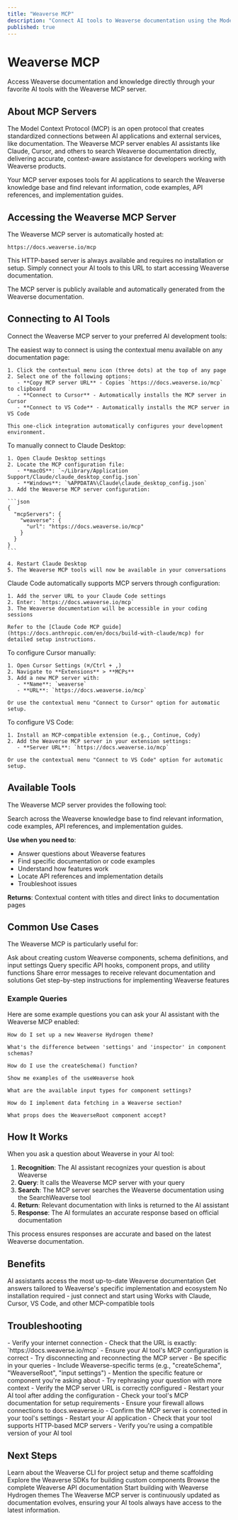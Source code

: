 ```yaml
---
title: "Weaverse MCP"
description: "Connect AI tools to Weaverse documentation using the Model Context Protocol for accurate, contextual assistance"
published: true
---
```


# Weaverse MCP

Access Weaverse documentation and knowledge directly through your favorite AI tools with the Weaverse MCP server.

## About MCP Servers

The Model Context Protocol (MCP) is an open protocol that creates standardized connections between AI applications and external services, like documentation. The Weaverse MCP server enables AI assistants like Claude, Cursor, and others to search Weaverse documentation directly, delivering accurate, context-aware assistance for developers working with Weaverse products.

Your MCP server exposes tools for AI applications to search the Weaverse knowledge base and find relevant information, code examples, API references, and implementation guides.

## Accessing the Weaverse MCP Server

The Weaverse MCP server is automatically hosted at:

```
https://docs.weaverse.io/mcp
```

This HTTP-based server is always available and requires no installation or setup. Simply connect your AI tools to this URL to start accessing Weaverse documentation.

<Note>
  The MCP server is publicly available and automatically generated from the Weaverse documentation.
</Note>

## Connecting to AI Tools

Connect the Weaverse MCP server to your preferred AI development tools:

<Tabs>
  <Tab title="Contextual Menu">
    The easiest way to connect is using the contextual menu available on any documentation page:

    1. Click the contextual menu icon (three dots) at the top of any page
    2. Select one of the following options:
       - **Copy MCP server URL** - Copies `https://docs.weaverse.io/mcp` to clipboard
       - **Connect to Cursor** - Automatically installs the MCP server in Cursor
       - **Connect to VS Code** - Automatically installs the MCP server in VS Code

    This one-click integration automatically configures your development environment.
  </Tab>

  <Tab title="Claude Desktop">
    To manually connect to Claude Desktop:

    1. Open Claude Desktop settings
    2. Locate the MCP configuration file:
       - **macOS**: `~/Library/Application Support/Claude/claude_desktop_config.json`
       - **Windows**: `%APPDATA%\Claude\claude_desktop_config.json`
    3. Add the Weaverse MCP server configuration:

    ```json
    {
      "mcpServers": {
        "weaverse": {
          "url": "https://docs.weaverse.io/mcp"
        }
      }
    }
    ```

    4. Restart Claude Desktop
    5. The Weaverse MCP tools will now be available in your conversations
  </Tab>

  <Tab title="Claude Code">
    Claude Code automatically supports MCP servers through configuration:

    1. Add the server URL to your Claude Code settings
    2. Enter: `https://docs.weaverse.io/mcp`
    3. The Weaverse documentation will be accessible in your coding sessions

    Refer to the [Claude Code MCP guide](https://docs.anthropic.com/en/docs/build-with-claude/mcp) for detailed setup instructions.
  </Tab>

  <Tab title="Cursor">
    To configure Cursor manually:

    1. Open Cursor Settings (⌘/Ctrl + ,)
    2. Navigate to **Extensions** > **MCPs**
    3. Add a new MCP server with:
       - **Name**: `weaverse`
       - **URL**: `https://docs.weaverse.io/mcp`

    Or use the contextual menu "Connect to Cursor" option for automatic setup.
  </Tab>

  <Tab title="VS Code">
    To configure VS Code:

    1. Install an MCP-compatible extension (e.g., Continue, Cody)
    2. Add the Weaverse MCP server in your extension settings:
       - **Server URL**: `https://docs.weaverse.io/mcp`

    Or use the contextual menu "Connect to VS Code" option for automatic setup.
  </Tab>
</Tabs>

## Available Tools

The Weaverse MCP server provides the following tool:

<Card title="SearchWeaverse" icon="magnifying-glass">
  Search across the Weaverse knowledge base to find relevant information, code examples, API references, and implementation guides.

  **Use when you need to**:
  - Answer questions about Weaverse features
  - Find specific documentation or code examples
  - Understand how features work
  - Locate API references and implementation details
  - Troubleshoot issues

  **Returns**: Contextual content with titles and direct links to documentation pages
</Card>

## Common Use Cases

The Weaverse MCP is particularly useful for:

<CardGroup cols={2}>
  <Card title="Component Development" icon="cube">
    Ask about creating custom Weaverse components, schema definitions, and input settings
  </Card>

  <Card title="API Integration" icon="plug">
    Query specific API hooks, component props, and utility functions
  </Card>

  <Card title="Troubleshooting" icon="wrench">
    Share error messages to receive relevant documentation and solutions
  </Card>

  <Card title="Implementation Guidance" icon="map">
    Get step-by-step instructions for implementing Weaverse features
  </Card>
</CardGroup>

### Example Queries

Here are some example questions you can ask your AI assistant with the Weaverse MCP enabled:

```
How do I set up a new Weaverse Hydrogen theme?

What's the difference between 'settings' and 'inspector' in component schemas?

How do I use the createSchema() function?

Show me examples of the useWeaverse hook

What are the available input types for component settings?

How do I implement data fetching in a Weaverse section?

What props does the WeaverseRoot component accept?
```

## How It Works

When you ask a question about Weaverse in your AI tool:

1. **Recognition**: The AI assistant recognizes your question is about Weaverse
2. **Query**: It calls the Weaverse MCP server with your query
3. **Search**: The MCP server searches the Weaverse documentation using the SearchWeaverse tool
4. **Return**: Relevant documentation with links is returned to the AI assistant
5. **Response**: The AI formulates an accurate response based on official documentation

This process ensures responses are accurate and based on the latest Weaverse documentation.

## Benefits

<CardGroup cols={2}>
  <Card title="Always Accurate" icon="check">
    AI assistants access the most up-to-date Weaverse documentation
  </Card>

  <Card title="Context-Aware" icon="brain">
    Get answers tailored to Weaverse's specific implementation and ecosystem
  </Card>

  <Card title="Instant Setup" icon="bolt">
    No installation required - just connect and start using
  </Card>

  <Card title="Seamless Integration" icon="link">
    Works with Claude, Cursor, VS Code, and other MCP-compatible tools
  </Card>
</CardGroup>

## Troubleshooting

<AccordionGroup>
  <Accordion title="MCP server not responding" icon="circle-exclamation">
    - Verify your internet connection
    - Check that the URL is exactly: `https://docs.weaverse.io/mcp`
    - Ensure your AI tool's MCP configuration is correct
    - Try disconnecting and reconnecting the MCP server
  </Accordion>

  <Accordion title="Getting irrelevant results" icon="magnifying-glass">
    - Be specific in your queries
    - Include Weaverse-specific terms (e.g., "createSchema", "WeaverseRoot", "input settings")
    - Mention the specific feature or component you're asking about
    - Try rephrasing your question with more context
  </Accordion>

  <Accordion title="Connection issues" icon="plug">
    - Verify the MCP server URL is correctly configured
    - Restart your AI tool after adding the configuration
    - Check your tool's MCP documentation for setup requirements
    - Ensure your firewall allows connections to docs.weaverse.io
  </Accordion>

  <Accordion title="Tools not showing up" icon="tools">
    - Confirm the MCP server is connected in your tool's settings
    - Restart your AI application
    - Check that your tool supports HTTP-based MCP servers
    - Verify you're using a compatible version of your AI tool
  </Accordion>
</AccordionGroup>

## Next Steps

<CardGroup cols={2}>
  <Card title="Weaverse CLI" icon="terminal" href="/developer-tools/weaverse-cli">
    Learn about the Weaverse CLI for project setup and theme scaffolding
  </Card>

  <Card title="Weaverse SDKs" icon="code" href="/developer-tools/weaverse-sdks">
    Explore the Weaverse SDKs for building custom components
  </Card>

  <Card title="API Reference" icon="book" href="/api-reference/introduction">
    Browse the complete Weaverse API documentation
  </Card>

  <Card title="Development Guide" icon="wrench" href="/development-guide/index">
    Start building with Weaverse Hydrogen themes
  </Card>
</CardGroup>

<Note>
  The Weaverse MCP server is continuously updated as documentation evolves, ensuring your AI tools always have access to the latest information.
</Note>
